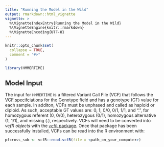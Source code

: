 ```yaml
---
title: "Running the Model in the Wild"
output: rmarkdown::html_vignette
vignette: >
  %\VignetteIndexEntry{Running the Model in the Wild}
  %\VignetteEngine{knitr::rmarkdown}
  %\VignetteEncoding{UTF-8}
---
```


```r
knitr::opts_chunk$set(
  collapse = TRUE,
  comment = "#>"
)
```

```r
library(HMMERTIME)
```

## Model Input
The input for `HMMERTIME` is a filtered Variant Call File (VCF) that follows the [VCF specifciations](https://samtools.github.io/hts-specs/VCFv4.3.pdf) for the Genotype field and has a genotype (GT) value for each sample. In additon, VCFs must be unphased and called as haploid or diploid. As such, acceptable GT values are: 0, 1, 0/0, 0/1, 1/1, and ".", for homozygous referent (0, 0/0), heterozygous (0/1), homozygous alternative (1, 1/1), and missing (.), respectively. VCFs will need to be converted into _vcfR objects_ with the [`vcfR` package](https://cran.r-project.org/web/packages/vcfR/index.html). Once that package has been successfully installed, VCFs can be read into the R environment with: 
  
```r
pfcross_sub <- vcfR::read.vcfR(file = <path_on_your_computer>)
```
  


